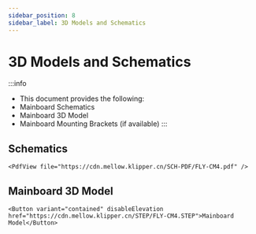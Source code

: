 ```yaml
---
sidebar_position: 8
sidebar_label: 3D Models and Schematics
---
```


# 3D Models and Schematics

:::info
* This document provides the following:
* Mainboard Schematics
* Mainboard 3D Model
* Mainboard Mounting Brackets (if available)
:::

## Schematics

    <PdfView file="https://cdn.mellow.klipper.cn/SCH-PDF/FLY-CM4.pdf" />


## Mainboard 3D Model

    <Button variant="contained" disableElevation href="https://cdn.mellow.klipper.cn/STEP/FLY-CM4.STEP">Mainboard Model</Button>
